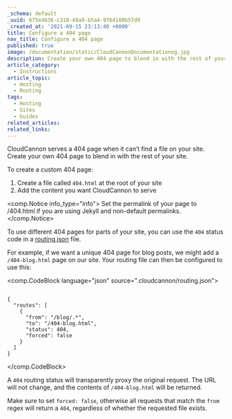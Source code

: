 ```yaml
---
_schema: default
_uuid: 675e4636-c318-49a9-b5a4-9764180b57d9
_created_at: '2021-09-15 23:13:40 +0000'
title: Configure a 404 page
nav_title: Configure a 404 page
published: true
image: /documentation/static/CloudCannonDocumentationog.jpg
description: Create your own 404 page to blend in with the rest of your site.
article_category:
  - Instructions
article_topic:
  - Hosting
  - Routing
tags:
  - Hosting
  - Sites
  - Guides
related_articles:
related_links:
---
```

CloudCannon serves a 404 page when it can’t find a file on your site. Create your own 404 page to blend in with the rest of your site.

To create a custom 404 page:

1. Create a file called `404.html` at the root of your site
2. Add the content you want CloudCannon to serve

<comp.Notice info_type="info">
  Set the permalink of your page to /404.html if you are using Jekyll and non-default permalinks.
</comp.Notice>

To use different 404 pages for parts of your site, you can use the `404` status code in a [routing.json](/documentation/articles/configure-custom-routing/) file.

For example, if we want a unique 404 page for blog posts, we might add a `/404-blog.html` page on our site. Your routing file can then be configured to use this:

<comp.CodeBlock language="json" source=".cloudcannon/routing.json">
```

{
  "routes": [
    {
      "from": "/blog/.*",
      "to": "/404-blog.html",
      "status": 404,
      "forced": false
    }
  ]
}

```
</comp.CodeBlock>

A `404` routing status will transparently proxy the original request. The URL will not change, and the contents of `/404-blog.html` will be returned.

Make sure to set `forced: false`, otherwise all requests that match the `from` regex will return a `404`, regardless of whether the requested file exists.